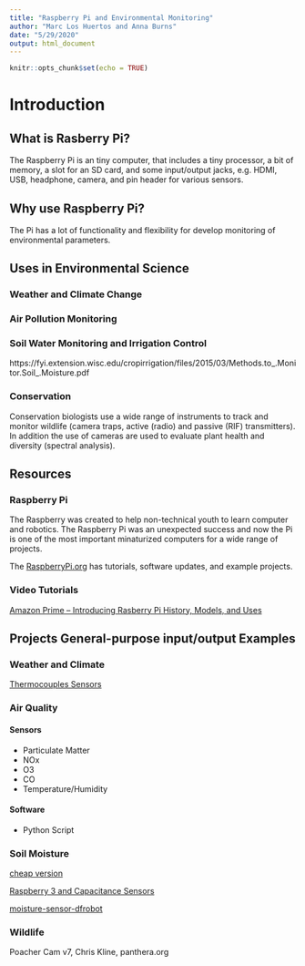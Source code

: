 ```yaml
---
title: "Raspberry Pi and Environmental Monitoring"
author: "Marc Los Huertos and Anna Burns"
date: "5/29/2020"
output: html_document
---
```


```r
knitr::opts_chunk$set(echo = TRUE)
```

# Introduction

## What is Rasberry Pi?

The Raspberry Pi is an tiny computer, that includes a tiny processor, a bit of memory, a slot for an SD card, and some input/output jacks, e.g. HDMI, USB, headphone, camera, and pin header for various sensors.

## Why use Raspberry Pi?

The Pi has a lot of functionality and flexibility for develop monitoring of environmental parameters. 

## Uses in Environmental Science

### Weather and Climate Change



### Air Pollution Monitoring

### Soil Water Monitoring and Irrigation Control

https://fyi.extension.wisc.edu/cropirrigation/files/2015/03/Methods.to_.Monitor.Soil_.Moisture.pdf

### Conservation 

Conservation biologists use a wide range of instruments to track and monitor wildlife (camera traps, active (radio) and passive (RIF) transmitters). In addition the use of cameras are used to evaluate plant health and diversity (spectral analysis). 



## Resources

### Raspberry Pi 

The Raspberry was created to help non-technical youth to learn computer and robotics. The Raspberry Pi was an unexpected success and now the Pi is one of the most important minaturized computers for a wide range of projects.  

The [RaspberryPi.org](https://www.raspberrypi.org/) has tutorials, software updates, and example projects. 

### Video Tutorials

[Amazon Prime -- Introducing Rasberry Pi History, Models, and Uses](https://www.amazon.com/gp/video/detail/B07ZTR6ST2/ref=atv_dp_share_cu_r)

## Projects General-purpose input/output Examples

### Weather and Climate

[Thermocouples Sensors](https://www.omega.com/en-us/resources/thermocouples])

### Air Quality

#### Sensors

- Particulate Matter
- NOx
- O3
- CO
- Temperature/Humidity

#### Software

- Python Script

### Soil Moisture

[cheap version](https://tutorials-raspberrypi.com/measuring-soil-moisture-with-raspberry-pi/)

[Raspberry 3 and Capacitance Sensors](https://www.switchdoc.com/2018/11/tutorial-capacitive-moisture-sensor-grove/)

[moisture-sensor-dfrobot](https://tutorials-raspberrypi.com/raspberry-pi-capacitive-spoil-moisture-sensor-dfrobot-gravity/)


### Wildlife

Poacher Cam v7, Chris Kline, panthera.org